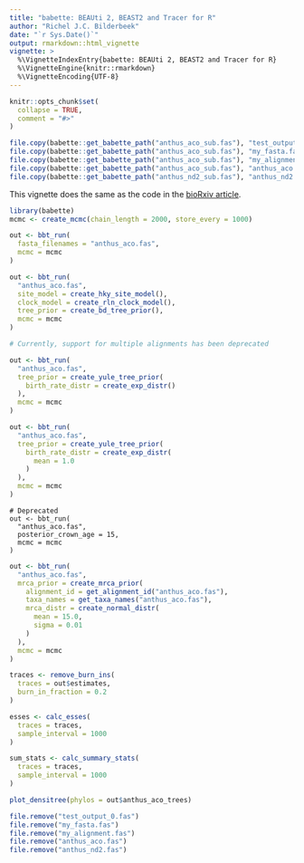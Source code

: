 ```yaml
---
title: "babette: BEAUti 2, BEAST2 and Tracer for R"
author: "Richel J.C. Bilderbeek"
date: "`r Sys.Date()`"
output: rmarkdown::html_vignette
vignette: >
  %\VignetteIndexEntry{babette: BEAUti 2, BEAST2 and Tracer for R}
  %\VignetteEngine{knitr::rmarkdown}
  %\VignetteEncoding{UTF-8}
---
```


```r
knitr::opts_chunk$set(
  collapse = TRUE,
  comment = "#>"
)
```

```r
file.copy(babette::get_babette_path("anthus_aco_sub.fas"), "test_output_0.fas")
file.copy(babette::get_babette_path("anthus_aco_sub.fas"), "my_fasta.fas")
file.copy(babette::get_babette_path("anthus_aco_sub.fas"), "my_alignment.fas")
file.copy(babette::get_babette_path("anthus_aco_sub.fas"), "anthus_aco.fas")
file.copy(babette::get_babette_path("anthus_nd2_sub.fas"), "anthus_nd2.fas")
```

This vignette does the same as the code in 
the [bioRxiv article](https://doi.org/10.1101/271866).

```r
library(babette)
mcmc <- create_mcmc(chain_length = 2000, store_every = 1000)
```

```r
out <- bbt_run(
  fasta_filenames = "anthus_aco.fas", 
  mcmc = mcmc
)
```


```r
out <- bbt_run(
  "anthus_aco.fas",
  site_model = create_hky_site_model(),
  clock_model = create_rln_clock_model(),
  tree_prior = create_bd_tree_prior(),
  mcmc = mcmc
)
```


```r
# Currently, support for multiple alignments has been deprecated
```

```r
out <- bbt_run(
  "anthus_aco.fas",
  tree_prior = create_yule_tree_prior(
    birth_rate_distr = create_exp_distr()    
  ),
  mcmc = mcmc
)
```

```r
out <- bbt_run(
  "anthus_aco.fas",
  tree_prior = create_yule_tree_prior(
    birth_rate_distr = create_exp_distr(
      mean = 1.0
    )    
  ),
  mcmc = mcmc
)
```

```
# Deprecated
out <- bbt_run(
  "anthus_aco.fas",
  posterior_crown_age = 15,
  mcmc = mcmc
)
```

```r
out <- bbt_run(
  "anthus_aco.fas",
  mrca_prior = create_mrca_prior(
    alignment_id = get_alignment_id("anthus_aco.fas"),
    taxa_names = get_taxa_names("anthus_aco.fas"),
    mrca_distr = create_normal_distr(
      mean = 15.0,
      sigma = 0.01
    )
  ),
  mcmc = mcmc
)
```


```r
traces <- remove_burn_ins(
  traces = out$estimates, 
  burn_in_fraction = 0.2
)
```


```r
esses <- calc_esses(
  traces = traces, 
  sample_interval = 1000
)
```

```r
sum_stats <- calc_summary_stats(
  traces = traces, 
  sample_interval = 1000
)
```


```r
plot_densitree(phylos = out$anthus_aco_trees)
```

```r
file.remove("test_output_0.fas")
file.remove("my_fasta.fas")
file.remove("my_alignment.fas")
file.remove("anthus_aco.fas")
file.remove("anthus_nd2.fas")
```

